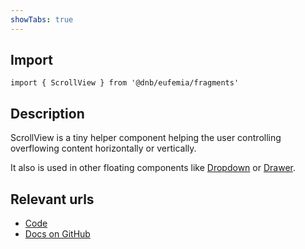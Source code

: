 ```yaml
---
showTabs: true
---
```



## Import

```tsx
import { ScrollView } from '@dnb/eufemia/fragments'
```

## Description

ScrollView is a tiny helper component helping the user controlling overflowing content horizontally or vertically.

It also is used in other floating components like [Dropdown](/uilib/components/dropdown) or [Drawer](/uilib/components/drawer).

## Relevant urls

- [Code](https://github.com/dnbexperience/eufemia/tree/main/packages/dnb-eufemia/src/components/fragments/scroll-view)
- [Docs on GitHub](https://github.com/dnbexperience/eufemia/tree/main/packages/dnb-design-system-portal/src/docs/uilib/components/fragments/scroll-view)

<ScrollViewInfo />
